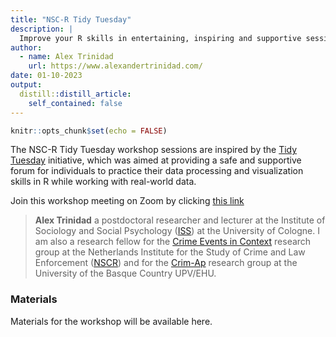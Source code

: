 ```yaml
---
title: "NSC-R Tidy Tuesday"
description: |
  Improve your R skills in entertaining, inspiring and supportive sessions moderated by your own colleagues.
author:
  - name: Alex Trinidad
    url: https://www.alexandertrinidad.com/
date: 01-10-2023
output:
  distill::distill_article:
    self_contained: false
---
```



```r
knitr::opts_chunk$set(echo = FALSE)
```

The NSC-R Tidy Tuesday workshop sessions are inspired by the [Tidy Tuesday](https://www.tidytuesday.com/) initiative, which was aimed at providing a safe and supportive forum for individuals to practice their data processing and visualization skills in R while working with real-world data.





Join this workshop meeting on Zoom by clicking [this link](https://us02web.zoom.us/j/81146395699?pwd=cG5FNWxZRC9aOUhxV2s0UUVXMW9EQT09)


> **Alex Trinidad** a postdoctoral researcher and lecturer at the Institute of Sociology and Social Psychology ([ISS](https://iss-wiso.uni-koeln.de/en)) at the University of Cologne. I am also a research fellow for the [Crime Events in Context](https://nscr.nl/en/research-area/crime-events-in-context/) research group at the Netherlands Institute for the Study of Crime and Law Enforcement ([NSCR](https://nscr.nl/en/about-us/organisation/fellows/)) and for the [Crim-Ap](https://www.ehu.eus/en/web/dms/equipo) research group at the University of the Basque Country UPV/EHU.



### Materials

Materials for the workshop will be available here.

